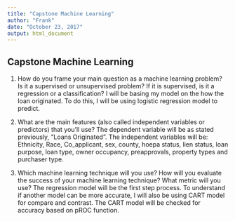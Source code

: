 ---
title: "Capstone Machine Learning"
author: "Frank"
date: "October 23, 2017"
output: html_document
---

## Capstone Machine Learning

1. How do you frame your main question as a machine learning problem? Is it a supervised or unsupervised problem? If it is supervised, is it a regression or a classification?
I will be basing my model on the how the loan originated. To do this, I will be using logistic regression model to predict.

2. What are the main features (also called independent variables or 
predictors) that you'll use?
The dependent variable will be as stated previously, "Loans Originated". The independent variables will be: Ethnicity, Race, Co_applicant, sex, county, hoepa status, lien status, loan purpose, loan type, owner occupancy, preapprovals, property types and purchaser type.

3. Which machine learning technique will you use?
How will you evaluate the success of your machine learning technique? What metric will you use? 
The regression model will be the first step process. 
To understand if another model can be more accurate, I will also be using CART model for compare and contrast.
The CART model will be checked for accuracy based on pROC function.
